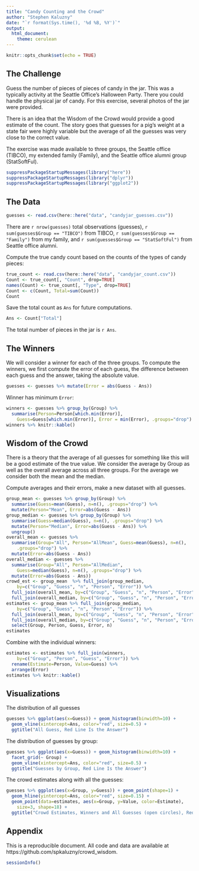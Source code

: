 ```yaml
---
title: "Candy Counting and the Crowd"
author: "Stephen Kaluzny"
date: "`r format(Sys.time(), '%d %B, %Y')`"
output:
  html_document:
    theme: cerulean
---
```


```r
knitr::opts_chunk$set(echo = TRUE)
```

## The Challenge

Guess the number of pieces of pieces of candy in the jar.
This was a typically activity at the Seattle Office's Halloween Party.
There you could handle the physical jar of candy.
For this exercise, several photos of the jar were provided.

There is an idea that the Wisdom of the Crowd would provide a good
estimate of the count.
The story goes that guesses for a pig's weight at a state fair were highly
variable but the average of all the guesses was very close to the correct value.

The exercise was made available to three groups, the Seattle office (TIBCO),
my extended family (Family),
and the Seattle office alumni group (StatSoftFul).

```r
suppressPackageStartupMessages(library("here"))
suppressPackageStartupMessages(library("dplyr"))
suppressPackageStartupMessages(library("ggplot2"))
```

## The Data

```r
guesses <- read.csv(here::here("data", "candyjar_guesses.csv"))
```
There are `r nrow(guesses)` total observations (guesses),
`r sum(guesses$Group == "TIBCO")` from TIBCO,
`r sum(guesses$Group == "Family")` from my family,
and `r sum(guesses$Group == "StatSoftFul")` from Seattle office alumni.

Compute the true candy count based on the counts of the types of
candy pieces:
```r
true_count <- read.csv(here::here("data", "candyjar_count.csv"))
Count <- true_count[, "Count", drop=TRUE]
names(Count) <- true_count[, "Type", drop=TRUE]
Count <- c(Count, Total=sum(Count))
Count
```

Save the total count as `Ans` for future computations.
```r
Ans <- Count["Total"]
```

The total number of pieces in the jar is `r Ans`.

## The Winners

We will consider a winner for each of the three groups.
To compute the winners, we first compute the error of each guess,
the difference between each guess and the answer, taking the absolute value.

```r
guesses <- guesses %>% mutate(Error = abs(Guess - Ans))
```


Winner has minimum `Error`:
```r
winners <- guesses %>% group_by(Group) %>%
  summarise(Person=Person[which.min(Error)],
    Guess=Guess[which.min(Error)], Error = min(Error), .groups="drop")
winners %>% knitr::kable()
```

## Wisdom of the Crowd

There is a theory that the average of all guesses for something like this
will be a good estimate of the true value.
We consider the average by Group as well as the overall average across all
three groups.
For the average we consider both the mean and the median.

Compute averages and their errors, make a new dataset with all guesses.

```r
group_mean <- guesses %>% group_by(Group) %>%
  summarise(Guess=mean(Guess), n=n(), .groups="drop") %>%
  mutate(Person="Mean", Error=abs(Guess - Ans))
group_median <- guesses %>% group_by(Group) %>%
  summarise(Guess=median(Guess), n=n(), .groups="drop") %>%
  mutate(Person="Median", Error=abs(Guess - Ans)) %>%
  ungroup()
overall_mean <- guesses %>%
  summarise(Group="All", Person="AllMean", Guess=mean(Guess), n=n(),
    .groups="drop") %>%
  mutate(Error=abs(Guess - Ans))
overall_median <- guesses %>%
  summarise(Group="All", Person="AllMedian",
    Guess=median(Guess), n=n(), .groups="drop") %>%
  mutate(Error=abs(Guess - Ans))
crowd_est <- group_mean  %>% full_join(group_median,
    by=c("Group", "Guess", "n", "Person", "Error")) %>%
  full_join(overall_mean, by=c("Group", "Guess", "n", "Person", "Error")) %>%
  full_join(overall_median, by=c("Group", "Guess", "n", "Person", "Error"))
estimates <- group_mean %>% full_join(group_median,
    by=c("Group", "Guess", "n", "Person", "Error")) %>%
  full_join(overall_mean, by=c("Group", "Guess", "n", "Person", "Error")) %>%
  full_join(overall_median, by=c("Group", "Guess", "n", "Person", "Error")) %>%
  select(Group, Person, Guess, Error, n)
estimates
```

Combine with the individual winners:

```r
estimates <- estimates %>% full_join(winners,
    by=c("Group", "Person", "Guess", "Error")) %>%
  rename(Estimate=Person, Value=Guess) %>%
  arrange(Error)
estimates %>% knitr::kable()
```

## Visualizations

The distribution of all guesses
```r
guesses %>% ggplot(aes(x=Guess)) + geom_histogram(binwidth=10) +
  geom_vline(xintercept=Ans, color="red", size=0.5) +
  ggtitle("All Guess, Red Line Is the Answer")
```

The distribution of guesses by group:
```r
guesses %>% ggplot(aes(x=Guess)) + geom_histogram(binwidth=10) +
  facet_grid(~ Group) +
  geom_vline(xintercept=Ans, color="red", size=0.5) +
  ggtitle("Guesses by Group, Red Line Is the Answer")
```

The crowd estimates along with all the guesses:
```r
guesses %>% ggplot(aes(x=Group, y=Guess)) + geom_point(shape=1) +
  geom_hline(yintercept=Ans, color="red", size=0.15) +
  geom_point(data=estimates, aes(x=Group, y=Value, color=Estimate),
    size=3, shape=18) +
  ggtitle("Crowd Estimates, Winners and All Guesses (open circles), Red Line Is the Answer")
```

## Appendix
This is a reproducible document.
All code and data are available at https://github.com/spkaluzny/crowd_wisdom.

```r
sessionInfo()
```
